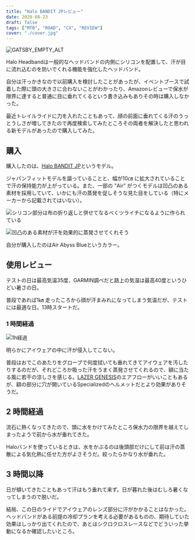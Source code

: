 ```yaml
---
title: "Halo BANDIT JPレビュー"
date: 2020-08-23
draft: false
tags: ["MTB", "ROAD", "CX", "REVIEW"]
cover: "./cover.jpg"
---
```


![GATSBY_EMPTY_ALT](./cover.jpg)

Halo Headbandは一般的なヘッドバンドの内側にシリコンを配置して、汗が目に流れ込むのを防いでくれる機能を強化したヘッドバンド。

自分は汗っかきなので以前購入を検討したことがあったが、イベントブースで試着した際に頭の大きさに合わないことがわかったり、Amazonレビューで保水が限界に達すると普通に目に垂れてくるという書き込みもありその時は購入しなかった。

最近トレイルライドに力を入れたこともあって、顔の前面に垂れてくる汗のうっとうしさが増してきたので再度検索してみたところその両者を解決したと思われる新モデルがあったので購入してみた。

## 購入

購入したのは、[Halo BANDIT JP](https://www.amazon.co.jp/dp/B084ZG18JW/?tag=gensobunya-22)というモデル。

ジャパンフィットモデルを謳っていることと、幅が10㎝ に拡大されていることで汗の保持能力が上がっている。また、一部の "Air" がつくモデルは凹凸のある素材を採用していて、いかにも汗の蒸発を促しそうな見た目をしている（特にメーカーから記載されてはいない）。

![シリコン部分は布の折り返しと併せてなるべくツライチになるように作られている](./silicon.jpg)

![凹凸のある素材が汗を効果的に蒸発させてくれそう](./outotsu.jpg)

自分が購入したのはAir Abyss Blueというカラー。

<LinkBox isAmazonLink url="https://www.amazon.co.jp/dp/B084ZG18JW/" />

## 使用レビュー

テストの日は最高気温35度、GARMIN調べだと路上の気温は最高40度というひどい暑さの日。

普段であれば1㎞ 走ったころから顔が汗まみれになってしまう気温だが、テストには最適な日。13時スタートだ。

### 1 時間経過

![1h経過](./review.jpg)

明らかにアイウェアの中に汗が侵入してこない。

普段はおでこのあたりをグローブで何度拭いても垂れてきてアイウェアを汚したりするのだが、それどころか吸った汗をうまく蒸発させてくれるので、額に当たる風に若干の涼しさを感じる。[LAZER GENESIS](https://www.amazon.co.jp/dp/B0824HR9NL/?tag=gensobunya-22)のエアフローがいいこともあるが、額の部分に穴が開いているSpecializedのヘルメットだとより効果がありそうだ。

## 2 時間経過

流石に熱くなってきたので、頭に水をかけてみたところ保水力の限界を越えてしまったようで前から水が垂れてきた。

Haloバンドを使っているときは、水をかぶるのは後頭部だけにして前は汗の蒸散による気化熱に任せた方がよさそうだ。絞ったらかなり水が垂れた。

## 3 時間以降

日が傾いてきたこともあって汗はもう垂れて来ず。日が暮れた後はむしろ暑くなってしまうので脱いだ。

結局、この日のライドでアイウェアのレンズ部分に汗がかかることはなかった。ヘッドバンドがある前提の冷却プランを考える必要があるものの、期待していた効果はしっかり出てくれたので、あとはシクロクロスレースなどでどういった挙動になるか確認したいところ。

<LinkBox isAmazonLink url="https://www.amazon.co.jp/dp/B07P5C596H/" />
